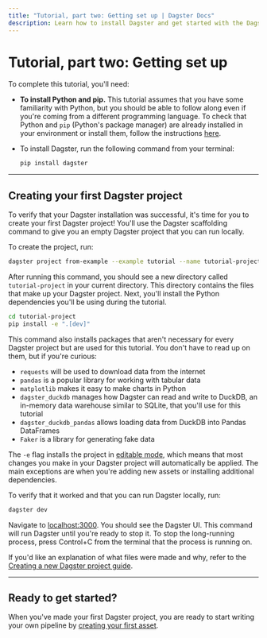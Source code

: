 ```yaml
---
title: "Tutorial, part two: Getting set up | Dagster Docs"
description: Learn how to install Dagster and get started with the Dagster tutorial.
---
```


# Tutorial, part two: Getting set up

To complete this tutorial, you'll need:

- **To install Python and pip.** This tutorial assumes that you have some familiarity with Python, but you should be able to follow along even if you're coming from a different programming language. To check that Python and `pip` (Python's package manager) are already installed in your environment or install them, follow the instructions [here](https://packaging.python.org/guides/installing-using-pip-and-virtual-environments/). <DagsterVersion />

- To install Dagster, run the following command from your terminal:

  ```bash
  pip install dagster
  ```

---

## Creating your first Dagster project

To verify that your Dagster installation was successful, it's time for you to create your first Dagster project! You'll use the Dagster scaffolding command to give you an empty Dagster project that you can run locally.

To create the project, run:

```bash
dagster project from-example --example tutorial --name tutorial-project
```

After running this command, you should see a new directory called `tutorial-project` in your current directory. This directory contains the files that make up your Dagster project. Next, you'll install the Python dependencies you'll be using during the tutorial.

```bash
cd tutorial-project
pip install -e ".[dev]"
```

This command also installs packages that aren't necessary for every Dagster project but are used for this tutorial. You don't have to read up on them, but if you're curious:

- `requests` will be used to download data from the internet
- `pandas` is a popular library for working with tabular data
- `matplotlib` makes it easy to make charts in Python
- `dagster_duckdb` manages how Dagster can read and write to DuckDB, an in-memory data warehouse similar to SQLite, that you'll use for this tutorial
- `dagster_duckdb_pandas` allows loading data from DuckDB into Pandas DataFrames
- `Faker` is a library for generating fake data

<Note>
  The <code>-e</code> flag installs the project in <a href="https://pip.pypa.io/en/stable/reference/pip_install/#editable-installs">editable
  mode</a>,
  which means that most changes you make in your Dagster project will
  automatically be applied. The main exceptions are when you're adding new
  assets or installing additional dependencies.
</Note>

To verify that it worked and that you can run Dagster locally, run:

```bash
dagster dev
```

Navigate to [localhost:3000](http://localhost:3000). You should see the Dagster UI. This command will run Dagster until you're ready to stop it. To stop the long-running process, press Control+C from the terminal that the process is running on.

If you'd like an explanation of what files were made and why, refer to the [Creating a new Dagster project guide](/getting-started/create-new-project#using-the-default-project-skeleton).

---

## Ready to get started?

When you've made your first Dagster project, you are ready to start writing your own pipeline by [creating your first asset](/tutorial/writing-your-first-asset).
